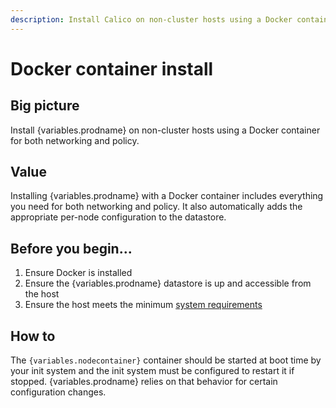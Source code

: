 ```yaml
---
description: Install Calico on non-cluster hosts using a Docker container.
---
```



# Docker container install


## Big picture

Install {variables.prodname} on non-cluster hosts using a Docker container for both networking and policy.

## Value

Installing {variables.prodname} with a Docker container includes everything you need for both networking and policy. It also automatically adds the appropriate per-node configuration to the datastore.

## Before you begin...

1. Ensure Docker is installed
1. Ensure the {variables.prodname} datastore is up and accessible from the host
1. Ensure the host meets the minimum [system requirements](../requirements.mdx)

## How to

The <code>{variables.nodecontainer}</code> container should be started at boot time by your init system and the init system must be configured to restart it if stopped. {variables.prodname} relies on that behavior for certain configuration changes.

<DockerContainerService />

